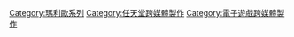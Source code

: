 {{Cat main}}

{{DEFAULTSORT:Wario}}
[[Category:瑪利歐系列|Category:瑪利歐系列]]
[[Category:任天堂跨媒體製作|Category:任天堂跨媒體製作]]
[[Category:電子遊戲跨媒體製作|Category:電子遊戲跨媒體製作]]